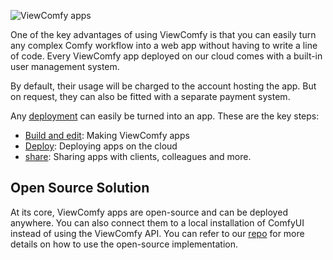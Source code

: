 ![ViewComfy apps](/public/viewcomfy_app.webp)

One of the key advantages of using ViewComfy is that you can easily turn any complex Comfy workflow into a web app without having to write a line of code. Every ViewComfy app deployed on our cloud comes with a built-in user management system. 

By default, their usage will be charged to the account hosting the app. But on request, they can also be fitted with a separate payment system. 

Any [deployment](/deployments/description) can easily be turned into an app. These are the key steps: 
- [Build and edit](/viewcomfy_apps/build_and_edit): Making ViewComfy apps
- [Deploy](/viewcomfy_apps/deploy): Deploying apps on the cloud
- [share](/viewcomfy_apps/share): Sharing apps with clients, colleagues and more. 

## Open Source Solution
At its core, ViewComfy apps are open-source and can be deployed anywhere. You can also connect them to a local installation of ComfyUI instead of using the ViewComfy API. You can refer to our [repo](https://github.com/ViewComfy/ViewComfy) for more details on how to use the open-source implementation. 